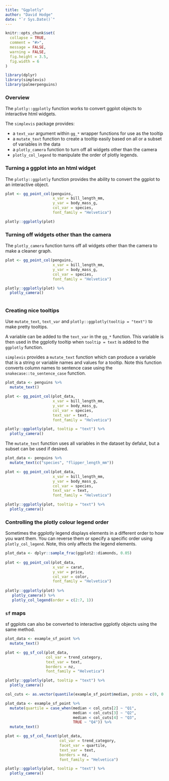 ```yaml
---
title: "Ggplotly"
author: "David Hodge"
date: "`r Sys.Date()`"
---
```


```r
knitr::opts_chunk$set(
  collapse = TRUE,
  comment = "#>",
  message = FALSE,
  warning = FALSE,
  fig.height = 3.5, 
  fig.width = 6
)
```

```r
library(dplyr)
library(simplevis)
library(palmerpenguins)
```

### Overview

The `plotly::ggplotly` function works to convert ggplot objects to interactive html widgets.

The `simplevis` package provides:

* a `text_var` argument within `gg_*` wrapper functions for use as the tooltip
* a `mutate_text` function to create a tooltip easily based on all or a subset of variables in the data
* a `plotly_camera` function to turn off all widgets other than the camera
* `plotly_col_legend` to manipulate the order of plotly legends.

### Turning a ggplot into an html widget

The `plotly::ggplotly` function provides the ability to convert the ggplot to an interactive object. 

```r
plot <- gg_point_col(penguins, 
                     x_var = bill_length_mm, 
                     y_var = body_mass_g, 
                     col_var = species, 
                     font_family = "Helvetica")

plotly::ggplotly(plot) 
```

### Turning off widgets other than the camera

The `plotly_camera` function turns off all widgets other than the camera to make a cleaner graph.

```r
plot <- gg_point_col(penguins, 
                     x_var = bill_length_mm, 
                     y_var = body_mass_g, 
                     col_var = species, 
                     font_family = "Helvetica")

plotly::ggplotly(plot) %>% 
  plotly_camera()
  
```

### Creating nice tooltips

Use `mutate_text`, `text_var` and `plotly::ggplotly(tooltip = "text")` to make pretty tooltips.

A variable can be added to the `text_var` in the `gg_*` function. This variable is then used in the ggplotly tooltip when `tooltip = text` is added to the `ggplotly` function.

`simplevis` provides a `mutate_text` function which can produce a variable that is a string or variable names and values for a tooltip. Note this function converts column names to sentence case using the `snakecase::to_sentence_case` function. 

```r

plot_data <- penguins %>% 
  mutate_text()

plot <- gg_point_col(plot_data, 
                     x_var = bill_length_mm, 
                     y_var = body_mass_g, 
                     col_var = species, 
                     text_var = text, 
                     font_family = "Helvetica")

plotly::ggplotly(plot, tooltip = "text") %>% 
  plotly_camera()
```

The `mutate_text` function uses all variables in the dataset by defalut, but a subset can be used if desired. 

```r
plot_data <- penguins %>% 
  mutate_text(c("species", "flipper_length_mm"))

plot <- gg_point_col(plot_data, 
                     x_var = bill_length_mm, 
                     y_var = body_mass_g, 
                     col_var = species, 
                     text_var = text, 
                     font_family = "Helvetica")

plotly::ggplotly(plot, tooltip = "text") %>% 
  plotly_camera()
```

### Controlling the plotly colour legend order

Sometimes the ggplotly legend displays elements in a different order to how you want them. You can reverse them or specify a specific order using `plotly_col_legend`. Note, this only affects the legend elements.

```r
plot_data <- dplyr::sample_frac(ggplot2::diamonds, 0.05) 
 
plot <- gg_point_col(plot_data, 
                     x_var = carat, 
                     y_var = price, 
                     col_var = color, 
                     font_family = "Helvetica")
 
plotly::ggplotly(plot) %>% 
   plotly_camera() %>% 
   plotly_col_legend(order = c(2:7, 1))
```

### `sf` maps

sf ggplots can also be converted to interactive ggplotly objects using the same method.

```r
plot_data <- example_sf_point %>% 
  mutate_text()

plot <- gg_sf_col(plot_data, 
                  col_var = trend_category, 
                  text_var = text,
                  borders = nz, 
                  font_family = "Helvetica")

plotly::ggplotly(plot, tooltip = "text") %>% 
  plotly_camera()
```


```r
col_cuts <- as.vector(quantile(example_sf_point$median, probs = c(0, 0.25, 0.5, 0.75, 1)))

plot_data <- example_sf_point %>% 
  mutate(quartile = case_when(median < col_cuts[2] ~ "Q1", 
                              median < col_cuts[3] ~ "Q2",
                              median < col_cuts[4] ~ "Q3",
                              TRUE ~ "Q4")) %>% 
  mutate_text()

plot <- gg_sf_col_facet(plot_data, 
                        col_var = trend_category, 
                        facet_var = quartile, 
                        text_var = text,
                        borders = nz,
                        font_family = "Helvetica")

plotly::ggplotly(plot, tooltip = "text") %>% 
  plotly_camera()
```


